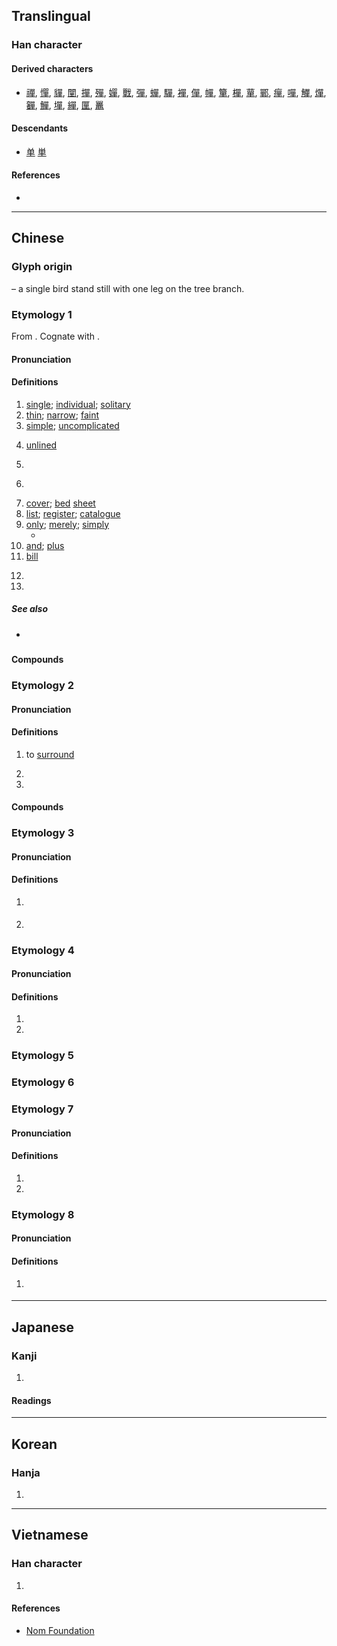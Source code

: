 {{also|单|単}}
{{character info/new}}
==Translingual==
{{Han simplified forms|單|単|单}}

===Han character===
{{Han char|rn=30|rad=口|as=09|sn=12|four=66506|canj=RRWJ|ids=⿱吅⿻日十,⿱吅⿻甲一}}

====Derived characters====
* [[禪]], [[憚]], [[貚]], [[闡]], [[撣]], [[殫]], [[嬋]], [[戰]], [[彈]], [[蟬]], [[驒]], [[襌]], [[僤]], [[幝]], [[簞]], [[樿]], [[蕇]], [[鄲]], [[癉]], [[嘽]], [[觶]], [[燀]], [[奲]], [[鱓]], [[墠]], [[繟]], [[匰]], [[鼉]]

====Descendants====
* [[单]] [[単]]

====References====
* {{Han ref|kx=0200.250|dkj=03993|dj=0422.090|hdz=10654.060|uh=55AE|ud=21934|bh=B3E6|bd=46054}}

----

==Chinese==
{{zh-forms|s=单|alt=単}}

===Glyph origin===
{{Han etyl}}
{{liushu|p}} – a single bird stand still with one leg on the tree branch.

===Etymology 1===
From {{inh|zh|sit-pro|*day ~ dan ~ tay ~ tan||single; one; whole; only}}. Cognate with {{och-l|但|only; but}}.

====Pronunciation====
{{zh-pron
|m=dān
|c=daan1
|h=pfs=tân
|md=dăng
|mn=toaⁿ/tan
|mn_note=toaⁿ - vernacular; tan - literary
|mn-t=duan1
|w=1te
|mc=1
|oc=2,1
|ma=Zh-dan.ogg
|cat=a,n,adv,cls,pn
}}

====Definitions====
{{zh-hanzi}}

# [[single]]; [[individual]]; [[solitary]]
# [[thin]]; [[narrow]]; [[faint]]
# [[simple]]; [[uncomplicated]]
# {{lb|zh|of clothes}} [[unlined]]
# {{lb|zh|mathematics}} {{zh-short|單數|[[odd]]}}
# {{lb|zh|linguistics}} {{zh-short|單數|[[singular]]}}
# [[cover]]; [[bed]] [[sheet]]
# [[list]]; [[register]]; [[catalogue]]
# [[only]]; [[merely]]; [[simply]]
#* {{zh-x|ref='''1925''', {{w2|zh|魯迅|魯迅}}, {{w2|zh|s:論「他媽的！」|論「他媽的！」}}|別 的 國度 裏 怎樣，我 不 知道。單 知道 ^諾威人 Hamsun 有 一 本 小說 叫《^飢餓》，粗野 的 口吻 是 很多 的，但 我 並不 見 這 一 類 話。|I don't know what it's like in other countries. I '''only''' know that a Norwegian [named] Hamsun has [written] a novel called ''{{w|Hunger (Hamsun novel)|Hunger}}'' [in which] vulgar speech is plenty, but I have by no means seen this kind of thing [referring to {{l|zh|他媽的}}].}}
# [[and]]; [[plus]]
# [[bill]] {{zh-mw|c:張}}
#: {{zh-x|埋單|to pay a '''bill'''|C}}
# {{zh-classifier|[[case]]s, [[deal]]s and [[business]]es}}
# {{surname|lang=zh}}

=====See also=====
* {{sense|only}} {{zh-l|只}}

====Compounds====
{{zh-der|單身|單車|唔單至|單弦拉戲|單淘汰|單鉤|單露|單名|單拍子|孤單|單面山|單色瓷|單位|單弦說唱|單幹|單行犯|存單|單務契約|單一預算|單價|單主寄生|保單|單口相聲|單人獨馬|單帳|單號|單位價格|單哨|單個兒|單格臨書|單傳|單鵠寡鳧|單間|單掉兒|單人房|形單影隻|單元劇|單眉細眼|傳單|單弱|單循環賽|單獨|單眼相機|單一市場|單向天線|單項|單行路|單賣|單峰駱駝|傷單|單提|估價單|單刀直入|仿單|單季稻|單醪|單花植物|單音奏法|單挑|匹馬單鎗|單位詞|單項式|單單|影隻形單|估單|單則|失單|單弦|單向|單調|單衫百結|單一神教|單記投票|單一稅率|丁單|單軌|單方面|單跪|單打|單辭|單倍體|單皮鼓|單季田|單刀破槍|單性花|單簧管|形隻影單|形單影支|形單影單|單部句|單眉|單親家庭|單幫|單飛|七單|單向道|單癱|單火輪|單行|單獨行為|單徠|單寧|帳單|單牌|單元|單日|工作單|單行本|單夫隻婦|匹馬單槍|單槓|四聯單|單丁|單說|單純林|單醣|單句對|交易單位|夾單|宣傳單|單褂|住宅單元|孤形單影|單衣|單刀會|單人床|單衾|單一稅|單戀|單利|單一|單養養殖|單打獨鬥|天文單位|單吐|單方|不單|單憑|名單|單思病|單騎|三聯單|單步|報單|單句|單門|單相思|單元音|單調平凡|單字|單婚制|單體字|單馬|單食性|單韻母|單音語|單音詞|單音程|單車旅行|單被花|單行道|單行線|單行法|單薄|單色|單線領導|單線進行|單線|單絲羅|單絲不線|單純詞|單純|單程|單眼皮|單法貨制|單機作業|單板|單月|單斜脊|單斜層|單數|單擺|單據|單撒手兒|單拼法|單打一|單扉|單徑|單式教學|單幹戶|單寒|單孢子|單則是|單利法|單刀赴會|單位郵票|單人車賽|儲存單位|分單|單擋|單詞|單選|單刀|單注著|化驗單|單張匯票|單程票|保險單|單子|單相|單身貴族|單科大學|勢單力薄|單槍匹馬|包單|單式預算|單行法規|價單|借單|單家|單身漢|單寧酸|床單|知單|棧單|榜單|控制單元|掛單|標單|水單|戲單|提貨單|成績單|油單|批單|方單|戲碼單|田單|禮單|支單|稅單|禍不單行|發單|憑單|提單|易知由單|照單全收|眉單|款單|白板單吊|清單|臥單|鐵臥單|訂貨單|菜單|糧單|簡單|食單|簡單機械|被單|通知單|聯單|罰單|節目單|黑名單|買單|簡單明瞭|訂單|落單|走單幫|頭腦簡單|紅單子|衾單|簽單|隻手單拳|闌單|開單|驗貨單|藍單|領單|請購單|跑單幫|記憶單元|單人旁|單人|單立人}}

===Etymology 2===
====Pronunciation====
{{zh-pron
|m=chán
|c=sin4
|md=sièng
|mn=siân
|mn-t=siêng5/siang5
|w=3zoe
|dial=n
|mc=2
|oc=1,2
|cat=v
}}

====Definitions====
{{zh-hanzi}}

# {{zh-obsolete}} to [[surround]]
# {{zh-used|單于}}
# {{zh-used|單閼}}

====Compounds====
{{zh-der|fold=1|大單于|單于}}

===Etymology 3===
====Pronunciation====
{{zh-pron
|m=Shàn
|c=sin6
|md=Siêng
|mn=Siān
|mn-t=siêng6/siang6
|dial=n
|mc=3+4
|oc=n,3+4
|cat=pn
}}

====Definitions====
{{zh-hanzi}}

# {{zh-div|縣}} {{w|Shan County}} {{gloss|county in [[Shandong]]}}
# {{surname|lang=zh}}

===Etymology 4===
====Pronunciation====
{{zh-pron
|m=chǎn
|dial=n
|cat=a
}}

====Definitions====
{{zh-hanzi}}

# {{zh-alt-form|嘽}}
# {{zh-alt-form|繟}}

===Etymology 5===
{{zh-see|亶|v}}

===Etymology 6===
{{zh-see|憚|v}}

===Etymology 7===
====Pronunciation====
{{zh-pron
|m=zhàn
|dial=n
|cat=v
}}

====Definitions====
{{zh-hanzi}}

# {{zh-alt-form|戰}}
# {{zh-used|單至}}


===Etymology 8===
====Pronunciation====
{{zh-pron
|m=tán
|dial=n
|cat=pn
}}

====Definitions====
{{zh-hanzi}}

# {{lb|zh|rare}} {{surname|lang=zh}}
{{zh-cat|Elementary}}

----

==Japanese==
{{ja-kanji forms|単|單}}

===Kanji===
{{ja-kanji|grade=|rs=口09|shin=単}}

# {{defn|lang=ja|sort=口09}}

====Readings====
{{ja-readings
|goon=たん, ぜん
|kanon=たん, せん
|kun=ひとえ-<ひとへ-
}}

----

==Korean==

===Hanja===
{{ko-hanja|hangeul=[[단]], [[선]]|rv=dan, seon|mr=tan, sŏn|y=tan, sen}}

# {{defn|lang=ko|sort=口09}}

----

==Vietnamese==

===Han character===
{{vi-hantu|[[đơn]], [[đan]], [[thiền]], [[truyên]]|rs=口09}}

# {{defn|lang=vi|sort=口09}}

====References====
* [http://nomfoundation.org/common/nom_details.php?codepoint=55ae&img=1 Nom Foundation]